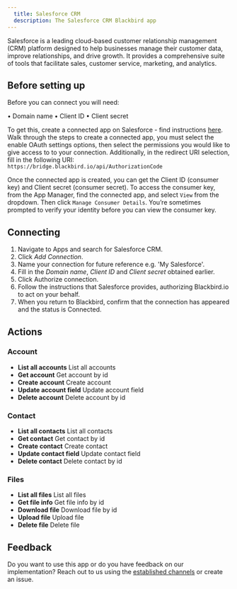 ```yaml
---
  title: Salesforce CRM
  description: The Salesforce CRM Blackbird app
---
```


<LinkCard title="View on Github" target="_blank" href="https://github.com/bb-io/SalesforceCRM" icon="github" />

Salesforce is a leading cloud-based customer relationship management (CRM) platform designed to help businesses manage their customer data, improve relationships, and drive growth. It provides a comprehensive suite of tools that facilitate sales, customer service, marketing, and analytics.

## Before setting up

Before you can connect you will need:

• Domain name
• Client ID
• Client secret

To get this, create a connected app on Salesforce - find instructions [here](https://help.salesforce.com/s/articleView?id=sf.connected_app_create_api_integration.htm&type=5). Walk through the steps to create a connected app, you must select the enable OAuth settings options, then select the permissions you would like to give access to to your connection. Additionally, in the redirect URI selection, fill in the following URI: `https://bridge.blackbird.io/api/AuthorizationCode`
 
Once the connected app is created, you can get the Client ID (consumer key) and Client secret (consumer secret). To access the consumer key, from the App Manager, find the connected app, and select `View` from the dropdown. Then click `Manage Consumer Details`. You’re sometimes prompted to verify your identity before you can view the consumer key.
 
## Connecting

1. Navigate to Apps and search for Salesforce CRM.
2. Click _Add Connection_.
3. Name your connection for future reference e.g. 'My Salesforce'.
4. Fill in the _Domain name_, _Client ID_ and _Client secret_ obtained earlier.
5. Click Authorize connection.
6. Follow the instructions that Salesforce provides, authorizing Blackbird.io to act on your behalf.
9. When you return to Blackbird, confirm that the connection has appeared and the status is Connected.

## Actions

###  Account
- **List all accounts** List all accounts
- **Get account** Get account by id
- **Create account** Create account
- **Update account field** Update account field
- **Delete account** Delete account by id

###  Contact
- **List all contacts** List all contacts
- **Get contact** Get contact by id
- **Create contact** Create contact
- **Update contact field** Update contact field
- **Delete contact** Delete contact by id

###  Files
- **List all files** List all files
- **Get file info** Get file info by id
- **Download file** Download file by id
- **Upload file** Upload file
- **Delete file** Delete file

## Feedback

Do you want to use this app or do you have feedback on our implementation? Reach out to us using the [established channels](https://www.blackbird.io/) or create an issue.

